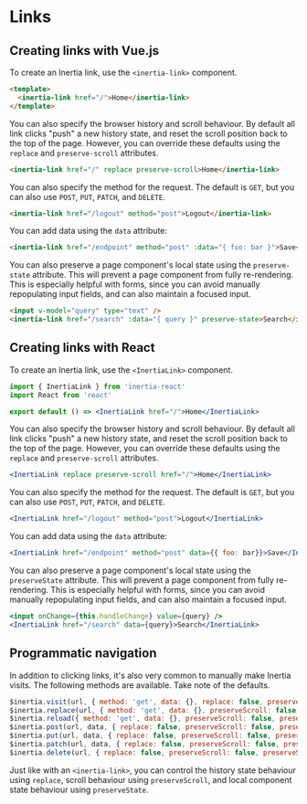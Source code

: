 

# Links

## Creating links with Vue.js

To create an Inertia link, use the `<inertia-link>` component.

~~~html
<template>
  <inertia-link href="/">Home</inertia-link>
</template>
~~~

You can also specify the browser history and scroll behaviour. By default all link clicks "push" a new history state, and reset the scroll position back to the top of the page. However, you can override these defaults using the `replace` and `preserve-scroll` attributes.

~~~html
<inertia-link href="/" replace preserve-scroll>Home</inertia-link>
~~~

You can also specify the method for the request. The default is `GET`, but you can also use `POST`, `PUT`, `PATCH`, and `DELETE`.

~~~html
<inertia-link href="/logout" method="post">Logout</inertia-link>
~~~

You can add data using the `data` attribute:

~~~html
<inertia-link href="/endpoint" method="post" :data="{ foo: bar }">Save</inertia-link>
~~~

You can also preserve a page component's local state using the `preserve-state` attribute. This will prevent a page component from fully re-rendering. This is especially helpful with forms, since you can avoid manually repopulating input fields, and can also maintain a focused input.

~~~html
<input v-model="query" type="text" />
<inertia-link href="/search" :data="{ query }" preserve-state>Search</inertia-link>
~~~

## Creating links with React

To create an Inertia link, use the `<InertiaLink>` component.

~~~jsx
import { InertiaLink } from 'inertia-react'
import React from 'react'

export default () => <InertiaLink href="/">Home</InertiaLink>
~~~

You can also specify the browser history and scroll behaviour. By default all link clicks "push" a new history state, and reset the scroll position back to the top of the page. However, you can override these defaults using the `replace` and `preserve-scroll` attributes.

~~~jsx
<InertiaLink replace preserve-scroll href="/">Home</InertiaLink>
~~~

You can also specify the method for the request. The default is `GET`, but you can also use `POST`, `PUT`, `PATCH`, and `DELETE`.

~~~jsx
<InertiaLink href="/logout" method="post">Logout</InertiaLink>
~~~

You can add data using the `data` attribute:

~~~jsx
<InertiaLink href="/endpoint" method="post" data={{ foo: bar}}>Save</InertiaLink>
~~~

You can also preserve a page component's local state using the `preserveState` attribute. This will prevent a page component from fully re-rendering. This is especially helpful with forms, since you can avoid manually repopulating input fields, and can also maintain a focused input.

~~~jsx
<input onChange={this.handleChange} value={query} />
<InertiaLink href="/search" data={query}>Search</InertiaLink>
~~~

## Programmatic navigation

In addition to clicking links, it's also very common to manually make Inertia visits. The following methods are available. Take note of the defaults.

~~~js
$inertia.visit(url, { method: 'get', data: {}, replace: false, preserveScroll: false, preserveState: false })
$inertia.replace(url, { method: 'get', data: {}, preserveScroll: false, preserveState: true })
$inertia.reload({ method: 'get', data: {}, preserveScroll: false, preserveState: false })
$inertia.post(url, data, { replace: false, preserveScroll: false, preserveState: true })
$inertia.put(url, data, { replace: false, preserveScroll: false, preserveState: true })
$inertia.patch(url, data, { replace: false, preserveScroll: false, preserveState: true })
$inertia.delete(url, { replace: false, preserveScroll: false, preserveState: false })
~~~

Just like with an `<inertia-link>`, you can control the history state behaviour using `replace`, scroll behaviour using `preserveScroll`, and local component state behaviour using `preserveState`.
